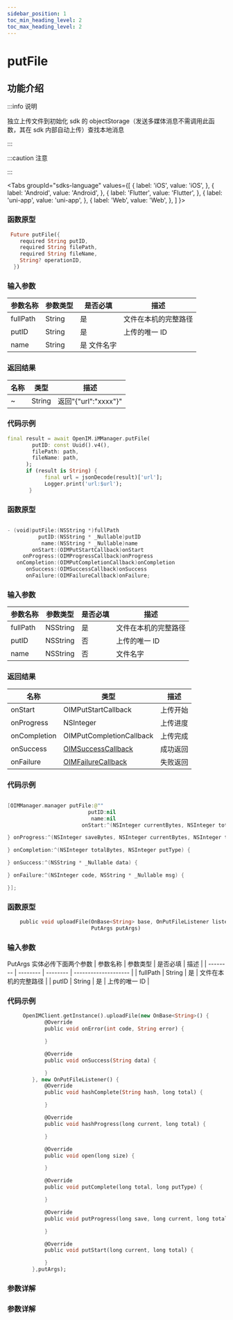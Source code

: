 ```yaml
---
sidebar_position: 1
toc_min_heading_level: 2
toc_max_heading_level: 2
---
```


# putFile

## 功能介绍

:::info 说明

独立上传文件到初始化 sdk 的 objectStorage（发送多媒体消息不需调用此函数，其在 sdk 内部自动上传）查找本地消息

:::

:::caution 注意

:::

<Tabs
groupId="sdks-language"
values={[
{ label: 'iOS', value: 'iOS', },
{ label: 'Android', value: 'Android', },
{ label: 'Flutter', value: 'Flutter', },
{ label: 'uni-app', value: 'uni-app', },
{ label: 'Web', value: 'Web', },
]
}>

<TabItem value="Flutter">

### 函数原型

```dart showLineNumbers
 Future putFile({
    required String putID,
    required String filePath,
    required String fileName,
    String? operationID,
  })

```

### 输入参数

| 参数名称 | 参数类型 | 是否必填 | 描述                 |
| -------- | -------- | -------- | -------------------- |
| fullPath | String | 是       | 文件在本机的完整路径 |
| putID    | String | 是       | 上传的唯一 ID        |
| name     | String | 是 文件名字             |

### 返回结果

| 名称         | 类型                                                   | 描述     |
| ------------ | ------------------------------------------------------ | -------- |
| ~      | String                                    | 返回"{"url":"xxxx"}" |

### 代码示例

```dart showLineNumbers
final result = await OpenIM.iMManager.putFile(
        putID: const Uuid().v4(),
        filePath: path,
        fileName: path,
      );
      if (result is String) {
            final url = jsonDecode(result)['url'];
            Logger.print('url:$url');
       }
```

</TabItem>

<TabItem value="iOS">

### 函数原型

```swift showLineNumbers

- (void)putFile:(NSString *)fullPath
          putID:(NSString * _Nullable)putID
           name:(NSString * _Nullable)name
        onStart:(OIMPutStartCallback)onStart
     onProgress:(OIMProgressCallback)onProgress
   onCompletion:(OIMPutCompletionCallback)onCompletion
      onSuccess:(OIMSuccessCallback)onSuccess
      onFailure:(OIMFailureCallback)onFailure;

```

### 输入参数

| 参数名称 | 参数类型 | 是否必填 | 描述                 |
| -------- | -------- | -------- | -------------------- |
| fullPath | NSString | 是       | 文件在本机的完整路径 |
| putID    | NSString | 否       | 上传的唯一 ID        |
| name     | NSString | 否       | 文件名字             |

### 返回结果

| 名称         | 类型                                                   | 描述     |
| ------------ | ------------------------------------------------------ | -------- |
| onStart      | OIMPutStartCallback                                    | 上传开始 |
| onProgress   | NSInteger                                              | 上传进度 |
| onCompletion | OIMPutCompletionCallback                               | 上传完成 |
| onSuccess    | [OIMSuccessCallback](docs/sdks/Callback/onSuccess.mdx) | 成功返回 |
| onFailure    | [OIMFailureCallback](docs/sdks/Callback/onError.mdx)   | 失败返回 |

### 代码示例

```swift showLineNumbers

[OIMManager.manager putFile:@""
                          putID:nil
                           name:nil
                        onStart:^(NSInteger currentBytes, NSInteger totalBytes) {

} onProgress:^(NSInteger saveBytes, NSInteger currentBytes, NSInteger totalBytes) {

} onCompletion:^(NSInteger totalBytes, NSInteger putType) {

} onSuccess:^(NSString * _Nullable data) {

} onFailure:^(NSInteger code, NSString * _Nullable msg) {

}];

```

</TabItem>

<TabItem value="Android">

### 函数原型

```dart showLineNumbers
    public void uploadFile(OnBase<String> base, OnPutFileListener listener,
                           PutArgs putArgs)
```

### 输入参数

PutArgs 实体必传下面两个参数
| 参数名称 | 参数类型 | 是否必填 | 描述                 |
| -------- | -------- | -------- | -------------------- |
| fullPath | String | 是       | 文件在本机的完整路径 |
| putID    | String | 是       | 上传的唯一 ID        |


### 代码示例

```dart showLineNumbers
     OpenIMClient.getInstance().uploadFile(new OnBase<String>() {
            @Override
            public void onError(int code, String error) {

            }

            @Override
            public void onSuccess(String data) {

            }
        }, new OnPutFileListener() {
            @Override
            public void hashComplete(String hash, long total) {

            }

            @Override
            public void hashProgress(long current, long total) {

            }

            @Override
            public void open(long size) {

            }

            @Override
            public void putComplete(long total, long putType) {

            }

            @Override
            public void putProgress(long save, long current, long total) {

            }

            @Override
            public void putStart(long current, long total) {

            }
        },putArgs);
```

</TabItem>

<TabItem value="Web">

### 参数详解

</TabItem>

<TabItem value="uni-app">

### 参数详解

</TabItem>

</Tabs>
